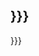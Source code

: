 <onlyinclude><div class="glam-header-text {{{classes|}}}"><div class="inner {{{innerclasses|}}}">
=={{{headline|{{{1|}}}}}}==
{{{text|{{{2|}}}}}}</div></div data-end-of="glam-header-text"></onlyinclude>